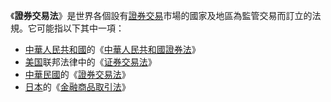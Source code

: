 《'''證券交易法'''》是世界各個設有[[證券交易|證券交易]]市場的國家及地區為監管交易而訂立的法規。它可能指以下其中一項：
* [[中華人民共和國|中華人民共和國]]的《[[中華人民共和國證券法|中華人民共和國證券法]]》
* [[美国|美国]]联邦法律中的《[[证券交易法_(美国)|证券交易法]]》
* [[中華民國|中華民國]]的《[[證券交易法_(中華民國)|證券交易法]]》
* [[日本|日本]]的《[[金融商品取引法|金融商品取引法]]》

{{Disambig|cat=五字作品消歧义}}